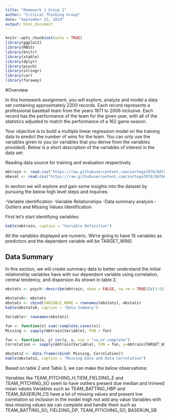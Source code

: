 ---
title: "Homework 1 Group 2"
author: "Critical Thinking Group"
date: "September 13, 2019"
output: html_document
---



```{r setup, include=FALSE}

knitr::opts_chunk$set(echo = TRUE)
library(ggplot2)
library(MASS)
library(knitr)
library(xtable)
library(dplyr)
library(psych)
library(stringr)
library(car)
library(faraway)

```

#Overview

In this homework assignment, you will explore, analyze and model a data set containing approximately 2200
records. Each record represents a professional baseball team from the years 1871 to 2006 inclusive. Each record
has the performance of the team for the given year, with all of the statistics adjusted to match the performance of
a 162 game season.

Your objective is to build a multiple linear regression model on the training data to predict the number of wins
for the team. You can only use the variables given to you (or variables that you derive from the variables
provided). Below is a short description of the variables of interest in the data set:


Reading data source for training and evaluation respectively

```{r Dataingest}

mbtrain <- read.csv("https://raw.githubusercontent.com/sortega7878/DATA621G2/master/HW1/moneyball-training-data.csv", header= TRUE)
mbeval <- read.csv("https://raw.githubusercontent.com/sortega7878/DATA621G2/master/HW1/moneyball-evaluation-data.csv", header= TRUE)

```


In section we will explore and gain some insights into the dataset by pursuing the below high level steps and inquiries: 

-Variable identification 
-Variable Relationships 
-Data summary analysis 
-Outliers and Missing Values Identification 


First let's start identifying variables:

```{r varident}

kable(mbtrain, caption = "Variable Definition")
```


All the variables displayed are numeric. We're going to have 15 variables as predictors and the dependent variable will be TARGET_WINS

## Data Summary 


In this section, we will create summary data to better understand the initial relationship variables have with our dependent variable using correlation, central tendency, and dispersion As shown in table 2. 


```{r exploration}

mbstats <- psych::describe(mbtrain, skew = FALSE, na.rm = TRUE)[c(3:6)]

mbstats0<- mbstats
mbstats <- cbind(VARIABLE_NAME = rownames(mbstats), mbstats)
kable(mbstats0, caption = "Data Summary")

Variable<- rownames(mbstats)

fun <- function(x) sum(!complete.cases(x))
Missing <- sapply(mbtrain[Variable], FUN = fun) 

fun <- function(x, y) cor(y, x, use = "na.or.complete")
Correlation <- sapply(mbtrain[Variable], FUN = fun, y=mbtrain$TARGET_WINS) 

mbstats2 <- data.frame(cbind( Missing, Correlation))
kable(mbstats2, caption = "Missing Data and Data Correlation")

```

Based on table 2 and Table 3, we can make the below observations: 

Variables like TEAM_PITCHING_H,TIEM_FIELDING_E and TEAM_PITCHING_SO seem to have outliers present due median and trimeed mean values
Variables such as TEAM_BATTING_HBP and TEAM_BASERUN_CS have a lot of missing values and present low correlation so inclusion in the model migh not add any value
Variables with less missing values we can complete and handle them such as TEAM_BATTING_SO, FIELDING_DP, TEAM_PITICHING_SO, BASERUN_SB



